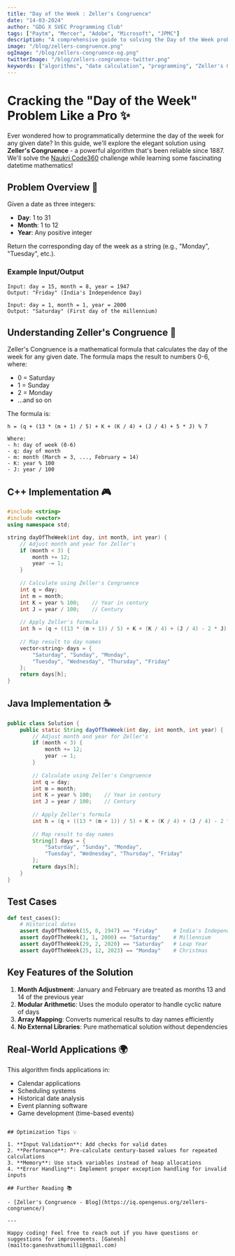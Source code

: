```yaml
---
title: "Day of the Week : Zeller's Congruence"
date: "14-03-2024"
author: "GDG X SVEC Programming Club"
tags: ["Paytm", "Mercer", "Adobe", "Microsoft", "JPMC"]
description: "A comprehensive guide to solving the Day of the Week problem using Zeller's Congruence, with implementations in Java, C++, and Python."
image: "/blog/zellers-congruence.png"
ogImage: "/blog/zellers-congruence-og.png"
twitterImage: "/blog/zellers-congruence-twitter.png"
keywords: ["algorithms", "date calculation", "programming", "Zeller's Congruence", "interview preparation"]
---
```


# Cracking the "Day of the Week" Problem Like a Pro ✨

Ever wondered how to programmatically determine the day of the week for any given date? In this guide, we'll explore the elegant solution using **Zeller's Congruence** - a powerful algorithm that's been reliable since 1887. We'll solve the [Naukri Code360](https://www.naukri.com/code360/problems/day-of-the-week_668910) challenge while learning some fascinating datetime mathematics!

## Problem Overview 📝

Given a date as three integers:
- **Day**: 1 to 31
- **Month**: 1 to 12
- **Year**: Any positive integer

Return the corresponding day of the week as a string (e.g., "Monday", "Tuesday", etc.).

### Example Input/Output
```text
Input: day = 15, month = 8, year = 1947
Output: "Friday" (India's Independence Day)

Input: day = 1, month = 1, year = 2000
Output: "Saturday" (First day of the millennium)
```

## Understanding Zeller's Congruence 🧮

Zeller's Congruence is a mathematical formula that calculates the day of the week for any given date. The formula maps the result to numbers 0-6, where:

- 0 = Saturday
- 1 = Sunday
- 2 = Monday
- ...and so on

The formula is:

```text
h = (q + (13 * (m + 1) / 5) + K + (K / 4) + (J / 4) + 5 * J) % 7

Where:
- h: day of week (0-6)
- q: day of month
- m: month (March = 3, ..., February = 14)
- K: year % 100
- J: year / 100
```

## C++ Implementation 🎮

```cpp
#include <string>
#include <vector>
using namespace std;

string dayOfTheWeek(int day, int month, int year) {
    // Adjust month and year for Zeller's
    if (month < 3) {
        month += 12;
        year -= 1;
    }
    
    // Calculate using Zeller's Congruence
    int q = day;
    int m = month;
    int K = year % 100;    // Year in century
    int J = year / 100;    // Century
    
    // Apply Zeller's formula
    int h = (q + ((13 * (m + 1)) / 5) + K + (K / 4) + (J / 4) - 2 * J) % 7;
    
    // Map result to day names
    vector<string> days = {
        "Saturday", "Sunday", "Monday",
        "Tuesday", "Wednesday", "Thursday", "Friday"
    };
    return days[h];
}
```

## Java Implementation ☕

```java
public class Solution {
    public static String dayOfTheWeek(int day, int month, int year) {
        // Adjust month and year for Zeller's
        if (month < 3) {
            month += 12;
            year -= 1;
        }
        
        // Calculate using Zeller's Congruence
        int q = day;
        int m = month;
        int K = year % 100;    // Year in century
        int J = year / 100;    // Century
        
        // Apply Zeller's formula
        int h = (q + ((13 * (m + 1)) / 5) + K + (K / 4) + (J / 4) - 2 * J) % 7;
        
        // Map result to day names
        String[] days = {
            "Saturday", "Sunday", "Monday",
            "Tuesday", "Wednesday", "Thursday", "Friday"
        };
        return days[h];
    }
}
```

## Test Cases

```python
def test_cases():
    # Historical dates
    assert dayOfTheWeek(15, 8, 1947) == "Friday"     # India's Independence
    assert dayOfTheWeek(1, 1, 2000) == "Saturday"    # Millennium
    assert dayOfTheWeek(29, 2, 2020) == "Saturday"   # Leap Year
    assert dayOfTheWeek(25, 12, 2023) == "Monday"    # Christmas
```

## Key Features of the Solution

1. **Month Adjustment**: January and February are treated as months 13 and 14 of the previous year
2. **Modular Arithmetic**: Uses the modulo operator to handle cyclic nature of days
3. **Array Mapping**: Converts numerical results to day names efficiently
4. **No External Libraries**: Pure mathematical solution without dependencies

## Real-World Applications 🌍

This algorithm finds applications in:
- Calendar applications
- Scheduling systems
- Historical date analysis
- Event planning software
- Game development (time-based events)
```

## Optimization Tips 💡

1. **Input Validation**: Add checks for valid dates
2. **Performance**: Pre-calculate century-based values for repeated calculations
3. **Memory**: Use stack variables instead of heap allocations
4. **Error Handling**: Implement proper exception handling for invalid inputs

## Further Reading 📚

- [Zeller's Congruence - Blog](https://iq.opengenus.org/zellers-congruence/)

---

Happy coding! Feel free to reach out if you have questions or suggestions for improvements. [Ganesh](mailto:ganeshvathumilli@gmail.com)

